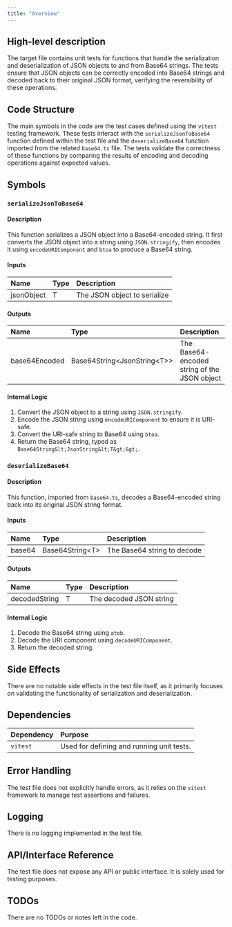 ```yaml
---
title: "Overview"
---
```


## High-level description

The target file contains unit tests for functions that handle the serialization and deserialization of JSON objects to and from Base64 strings. The tests ensure that JSON objects can be correctly encoded into Base64 strings and decoded back to their original JSON format, verifying the reversibility of these operations.

## Code Structure

The main symbols in the code are the test cases defined using the `vitest` testing framework. These tests interact with the `serializeJsonToBase64` function defined within the test file and the `deserializeBase64` function imported from the related `base64.ts` file. The tests validate the correctness of these functions by comparing the results of encoding and decoding operations against expected values.

## Symbols

### `serializeJsonToBase64`
#### Description
This function serializes a JSON object into a Base64-encoded string. It first converts the JSON object into a string using `JSON.stringify`, then encodes it using `encodeURIComponent` and `btoa` to produce a Base64 string.

#### Inputs
| Name       | Type | Description                  |
|:-----------|:-----|:-----------------------------|
| jsonObject | T    | The JSON object to serialize |

#### Outputs
| Name           | Type                              | Description                        |
|:---------------|:----------------------------------|:-----------------------------------|
| base64Encoded  | Base64String&lt;JsonString&lt;T&gt;&gt;       | The Base64-encoded string of the JSON object |

#### Internal Logic
1. Convert the JSON object to a string using `JSON.stringify`.
2. Encode the JSON string using `encodeURIComponent` to ensure it is URI-safe.
3. Convert the URI-safe string to Base64 using `btoa`.
4. Return the Base64 string, typed as `Base64String&lt;JsonString&lt;T&gt;&gt;`.

### `deserializeBase64`
#### Description
This function, imported from `base64.ts`, decodes a Base64-encoded string back into its original JSON string format.

#### Inputs
| Name   | Type               | Description                      |
|:-------|:-------------------|:---------------------------------|
| base64 | Base64String&lt;T&gt;    | The Base64 string to decode      |

#### Outputs
| Name           | Type | Description                        |
|:---------------|:-----|:-----------------------------------|
| decodedString  | T    | The decoded JSON string            |

#### Internal Logic
1. Decode the Base64 string using `atob`.
2. Decode the URI component using `decodeURIComponent`.
3. Return the decoded string.

## Side Effects

There are no notable side effects in the test file itself, as it primarily focuses on validating the functionality of serialization and deserialization.

## Dependencies

| Dependency | Purpose                                      |
|:-----------|:---------------------------------------------|
| `vitest`   | Used for defining and running unit tests.    |

## Error Handling

The test file does not explicitly handle errors, as it relies on the `vitest` framework to manage test assertions and failures.

## Logging

There is no logging implemented in the test file.

## API/Interface Reference

The test file does not expose any API or public interface. It is solely used for testing purposes.

## TODOs

There are no TODOs or notes left in the code.